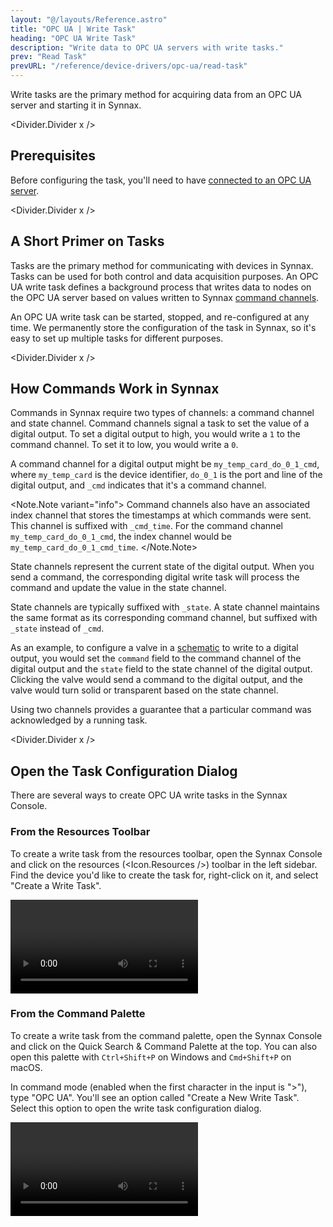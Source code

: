```yaml
---
layout: "@/layouts/Reference.astro"
title: "OPC UA | Write Task"
heading: "OPC UA Write Task"
description: "Write data to OPC UA servers with write tasks."
prev: "Read Task"
prevURL: "/reference/device-drivers/opc-ua/read-task"
---
```



Write tasks are the primary method for acquiring data from an OPC UA server and starting
it in Synnax.

<Divider.Divider x />

## Prerequisites

Before configuring the task, you'll need to have [connected to an OPC UA
server](/reference/device-drivers/opc-ua/connect-server).

<Divider.Divider x />

## A Short Primer on Tasks

Tasks are the primary method for communicating with devices in Synnax. Tasks can be used
for both control and data acquisition purposes. An OPC UA write task defines a
background process that writes data to nodes on the OPC UA server based on values
written to Synnax [command channels](#how-commands-work-in-synnax).

An OPC UA write task can be started, stopped, and re-configured at any time. We
permanently store the configuration of the task in Synnax, so it's easy to set up
multiple tasks for different purposes.

<Divider.Divider x />

## How Commands Work in Synnax

Commands in Synnax require two types of channels: a command channel and state channel.
Command channels signal a task to set the value of a digital output. To set a digital
output to high, you would write a `1` to the command channel. To set it to low, you
would write a `0`.

A command channel for a digital output might be `my_temp_card_do_0_1_cmd`, where
`my_temp_card` is the device identifier, `do_0_1` is the port and line of the digital
output, and `_cmd` indicates that it's a command channel.

<Note.Note variant="info">
  Command channels also have an associated index channel that stores the timestamps at
  which commands were sent. This channel is suffixed with `_cmd_time`. For the command
  channel `my_temp_card_do_0_1_cmd`, the index channel would be
  `my_temp_card_do_0_1_cmd_time`.
</Note.Note>

State channels represent the current state of the digital output. When you send a command,
the corresponding digital write task will process the command and update the value in
the state channel.

State channels are typically suffixed with `_state`. A state channel maintains the same
format as its corresponding command channel, but suffixed with `_state` instead of `_cmd`.

As an example, to configure a valve in a [schematic](/reference/console/schematics) to
write to a digital output, you would set the `command` field to the command channel of
the digital output and the `state` field to the state channel of the digital output.
Clicking the valve would send a command to the digital output, and the valve would turn
solid or transparent based on the state channel.

Using two channels provides a guarantee that a particular command was acknowledged by
a running task.

<Divider.Divider x />

## Open the Task Configuration Dialog

There are several ways to create OPC UA write tasks in the Synnax Console.

### From the Resources Toolbar

To create a write task from the resources toolbar, open the Synnax Console and
click on the resources (<Icon.Resources />) toolbar in the left sidebar. Find the device
you'd like to create the task for, right-click on it, and select "Create a Write Task".

<Video
  client:only="react"
  id="device-drivers/opc-ua/write-task/create-from-resources"
/>

### From the Command Palette

To create a write task from the command palette, open the Synnax Console and click on
the Quick Search & Command Palette at the top. You can also open this palette with
`Ctrl+Shift+P` on Windows and `Cmd+Shift+P` on macOS.

In command mode (enabled when the first character in the input is ">"), type
"OPC UA". You'll see an option called "Create a New Write Task". Select this
option to open the write task configuration dialog.

<Video client:only="react" id="device-drivers/opc-ua/write-task/create-from-palette" />

### From The Layout Selector

To create a write task from the layout selector, click on the "+" button in the
top right corner and select "OPC write Task".

<Video client:only="react" id="device-drivers/opc-ua/write-task/create-from-selector" />

<Divider.Divider x />

## Task Configuration Parameters

<Table>
  <thead>
    <tr>
      <th>Field</th>
      <th>Description</th>
    </tr>
  </thead>
  <tbody>
    <tr>
      <td>Name</td>
      <td>A name for your read task.</td>
    </tr>
    <tr>
      <td>OPC UA Server</td>
      <td>Which OPC UA server the task will read from.</td>
    </tr>
    <tr>
      <td>Data Saving</td>
      <td>
        Data saving defines whether acquired data will be permanently stored in Synnax.
        When enabled, Synnax will both stream and store data. When disabled, Synnax will
        only stream data for real-time visualization. Historical data will not be
        available for review.
      </td>
    </tr>
  </tbody>
</Table>

<Divider.Divider x />

## Adding Channels to a Task

To add a channel to a task, simple find the desired channel in the browser and drag it
over to the channels window. From here, you can change the name of the channel. If you
would like to stop a channel from being read, you can click the disable/enable button to
the right of the channel.

To configure the task, just click the "Configure" button. This will save the task
configuration, and you will be able to pause and resume the tasks whenever you want.
Note that configuring a write task here will only create [command
channels](#how-commands-work-in-synnax). In order to create state channels, you must
configure a [read task](/reference/device-drivers/opc-ua/read-task).

<Video client:only="react" id="device-drivers/opc-ua/write-task/add-channels-to-task" />

<Divider.Divider x />

## Stopping and Starting Tasks

To stop and start a task, you can open up the task toolbar on the right-hand side and
click play and pause. You can also click the play/pause icon in the bottom of the task
configuration window.

<Video client:only="react" id="device-drivers/opc-ua/read-task/start-stop" />

<Divider.Divider x />

## State Configuration

Configuring a write task will only create command channels. To create state channels to
access the states of the nodes you are writing to, you must configure a [read
task](/reference/device-drivers/opc-ua/read-task). You can then use the read task to
read back states of the nodes you are writing to.

<Divider.Divider x />

## Using a Schematic to Control Write Tasks

Once the necessary tasks are configured, you can use a
[schematic](/reference/console/schematics) to write commands to the OPC UA server.
